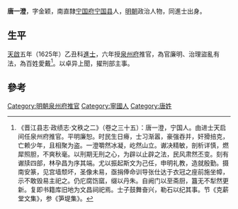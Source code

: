'''唐一澄'''，字金颖，南直隸[[宁国府|宁国府]][[宁国县|宁国县]]人，[[明朝|明朝]]政治人物，同進士出身。

==生平==
[[天啟|天啟]]五年（1625年）乙丑科[[進士|進士]]，六年授[[泉州府|泉州府]]推官，為官廉明、治理盜亂有法，為百姓愛戴<ref>《晋江县志·政绩志·文秩之二》（卷之三十五）：唐一澄，宁国人。由进士天启间任泉州府推官。平明廉恕。时民生日瘠，士习渐嚣，豪强吞并，奸猾掊克，亡赖少年，且相聚为盗。一澄嚼然冰凝，屹然山立。谳决精敏，剖析详慎，燃犀照胆，不爽秋毫。以刑期无刑之心，为辟以止辟之法，民风肃然丕变。刻有谳牍四部，林孕昌为序其端。尤以振起斯文为己任，申明礼教，造就殷勤。摄南安篆，见宫墙颓坏，圣像未易，亟捐俸命训导张仕达于衣冠之座前施坐幛，示不敢毁易主祀之。仍庀腐饬窳，缀以丹朱。自阙门以至斋厨，簋无不犁然更新。复即书籍库旧地为文昌祠祀焉。士子鼓舞奋兴，勒石以纪其事。节《克薪堂文集》，参《笋堤集》。</ref>。以卓异上聞，擢刑部主事。

==參考==
{{reflist}}
{{明朝人物小作品}}

{{start box}}
{{s-off}}
{{s-before|[[簡欽文|簡欽文]]}}
{{s-title|明朝泉州府推官|天啓六年－崇禎四年}}
{{s-after|[[區聯芳|區聯芳]]}}
{{end box}}

{{天啓五年乙丑科殿試金榜}}
{{DEFAULTSORT:Tang唐}}
[[Category:明朝泉州府推官|Category:明朝泉州府推官]]
[[Category:寧國人|Category:寧國人]]
[[Category:唐姓|Category:唐姓]]